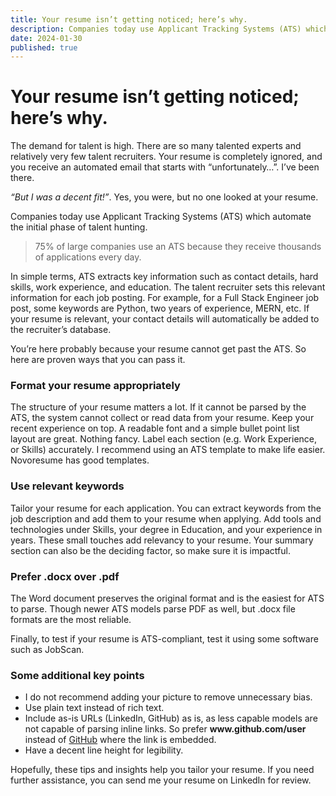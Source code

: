 ```yaml
---
title: Your resume isn’t getting noticed; here’s why.
description: Companies today use Applicant Tracking Systems (ATS) which automate the initial phase of talent hunting.
date: 2024-01-30
published: true
---
```


# Your resume isn’t getting noticed; here’s why.

The demand for talent is high. There are so many talented experts and relatively very few talent recruiters. Your resume is completely ignored, and you receive an automated email that starts with “unfortunately…”. I’ve been there.

_“But I was a decent fit!”_. Yes, you were, but no one looked at your resume.

Companies today use Applicant Tracking Systems (ATS) which automate the initial phase of talent hunting.

> 75% of large companies use an ATS because they receive thousands of applications every day.

In simple terms, ATS extracts key information such as contact details, hard skills, work experience, and education. The talent recruiter sets this relevant information for each job posting. For example, for a Full Stack Engineer job post, some keywords are Python, two years of experience, MERN, etc. If your resume is relevant, your contact details will automatically be added to the recruiter’s database.

You’re here probably because your resume cannot get past the ATS. So here are proven ways that you can pass it.

### Format your resume appropriately

The structure of your resume matters a lot. If it cannot be parsed by the ATS, the system cannot collect or read data from your resume. Keep your recent experience on top. A readable font and a simple bullet point list layout are great. Nothing fancy. Label each section (e.g. Work Experience, or Skills) accurately. I recommend using an ATS template to make life easier. Novoresume has good templates.

### Use relevant keywords

Tailor your resume for each application. You can extract keywords from the job description and add them to your resume when applying. Add tools and technologies under Skills, your degree in Education, and your experience in years. These small touches add relevancy to your resume. Your summary section can also be the deciding factor, so make sure it is impactful.

### Prefer .docx over .pdf

The Word document preserves the original format and is the easiest for ATS to parse. Though newer ATS models parse PDF as well, but .docx file formats are the most reliable.

Finally, to test if your resume is ATS-compliant, test it using some software such as JobScan.

### Some additional key points

- I do not recommend adding your picture to remove unnecessary bias.
- Use plain text instead of rich text.
- Include as-is URLs (LinkedIn, GitHub) as is, as less capable models are not capable of parsing inline links. So prefer **w<span>ww</span>.github.com/user** instead of <ins>GitHub</ins> where the link is embedded.
- Have a decent line height for legibility.

Hopefully, these tips and insights help you tailor your resume. If you need further assistance, you can send me your resume on LinkedIn for review.

